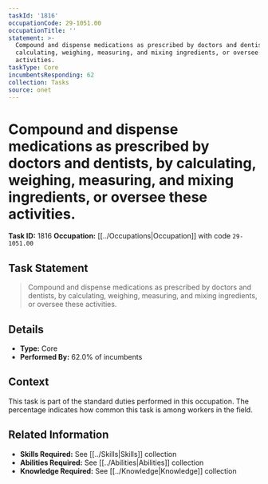 ```yaml
---
taskId: '1816'
occupationCode: 29-1051.00
occupationTitle: ''
statement: >-
  Compound and dispense medications as prescribed by doctors and dentists, by
  calculating, weighing, measuring, and mixing ingredients, or oversee these
  activities.
taskType: Core
incumbentsResponding: 62
collection: Tasks
source: onet
---
```

# Compound and dispense medications as prescribed by doctors and dentists, by calculating, weighing, measuring, and mixing ingredients, or oversee these activities.

**Task ID:** 1816
**Occupation:** [[../Occupations|Occupation]] with code `29-1051.00`

## Task Statement

> Compound and dispense medications as prescribed by doctors and dentists, by calculating, weighing, measuring, and mixing ingredients, or oversee these activities.

## Details

- **Type:** Core
- **Performed By:** 62.0% of incumbents

## Context

This task is part of the standard duties performed in this occupation. The percentage indicates how common this task is among workers in the field.

## Related Information

- **Skills Required:** See [[../Skills|Skills]] collection
- **Abilities Required:** See [[../Abilities|Abilities]] collection
- **Knowledge Required:** See [[../Knowledge|Knowledge]] collection
